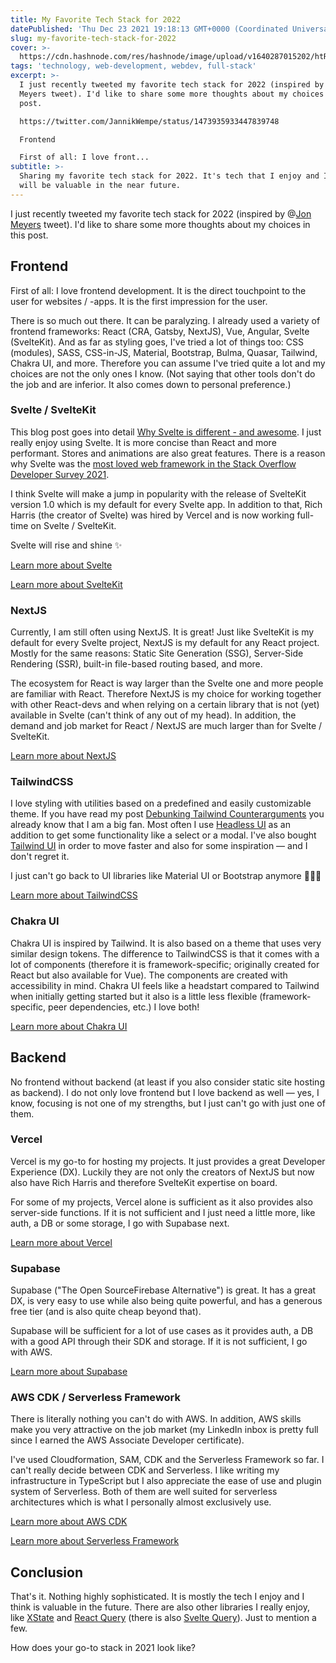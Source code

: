 ```yaml
---
title: My Favorite Tech Stack for 2022
datePublished: 'Thu Dec 23 2021 19:18:13 GMT+0000 (Coordinated Universal Time)'
slug: my-favorite-tech-stack-for-2022
cover: >-
  https://cdn.hashnode.com/res/hashnode/image/upload/v1640287015202/htRMAs7k4.png
tags: 'technology, web-development, webdev, full-stack'
excerpt: >-
  I just recently tweeted my favorite tech stack for 2022 (inspired by Jon
  Meyers tweet). I'd like to share some more thoughts about my choices in this
  post.

  https://twitter.com/JannikWempe/status/1473935933447839748

  Frontend

  First of all: I love front...
subtitle: >-
  Sharing my favorite tech stack for 2022. It's tech that I enjoy and I think
  will be valuable in the near future.
---
```


I just recently tweeted my favorite tech stack for 2022 (inspired by @[Jon Meyers](@dijonmusters) tweet). I'd like to share some more thoughts about my choices in this post.

<Tweet id="https://x.com/JannikWempe/status/1473935933447839748" />

## Frontend

First of all: I love frontend development. It is the direct touchpoint to the user for websites / -apps. It is the first impression for the user.

There is so much out there. It can be paralyzing. I already used a variety of frontend frameworks: React (CRA, Gatsby, NextJS), Vue, Angular, Svelte (SvelteKit). And as far as styling goes, I've tried a lot of things too: CSS (modules), SASS, CSS-in-JS, Material, Bootstrap, Bulma, Quasar, Tailwind, Chakra UI, and more. Therefore you can assume I've tried quite a lot and my choices are not the only ones I know. (Not saying that other tools don't do the job and are inferior. It also comes down to personal preference.)

### Svelte / SvelteKit

This blog post goes into detail [Why Svelte is different - and awesome](https://blog.jannikwempe.com/why-svelte-is-different-and-awesome). I just really enjoy using Svelte. It is more concise than React and more performant. Stores and animations are also great features. There is a reason why Svelte was the [most loved web framework in the Stack Overflow Developer Survey 2021](https://insights.stackoverflow.com/survey/2021#section-most-loved-dreaded-and-wanted-web-frameworks).

I think Svelte will make a jump in popularity with the release of SvelteKit version 1.0 which is my default for every Svelte app. In addition to that, Rich Harris (the creator of Svelte) was hired by Vercel and is now working full-time on Svelte / SvelteKit.

Svelte will rise and shine ✨

[Learn more about Svelte](https://svelte.dev/)

[Learn more about SvelteKit](https://kit.svelte.dev/)

### NextJS

Currently, I am still often using NextJS. It is great! Just like SvelteKit is my default for every Svelte project, NextJS is my default for any React project. Mostly for the same reasons: Static Site Generation (SSG), Server-Side Rendering (SSR), built-in file-based routing based, and more.

The ecosystem for React is way larger than the Svelte one and more people are familiar with React. Therefore NextJS is my choice for working together with other React-devs and when relying on a certain library that is not (yet) available in Svelte (can't think of any out of my head). In addition, the demand and job market for React / NextJS are much larger than for Svelte / SvelteKit.

[Learn more about NextJS](https://nextjs.org/)

### TailwindCSS

I love styling with utilities based on a predefined and easily customizable theme. If you have read my post [Debunking Tailwind Counterarguments](https://blog.jannikwempe.com/debunking-tailwind-counterarguments) you already know that I am a big fan. Most often I use [Headless UI](https://headlessui.dev/) as an addition to get some functionality like a select or a modal. I've also bought [Tailwind UI](https://tailwindui.com/) in order to move faster and also for some inspiration — and I don't regret it.

I just can't go back to UI libraries like Material UI or Bootstrap anymore 🤷🏼‍♂️

[Learn more about TailwindCSS](https://tailwindcss.com/)

### Chakra UI

Chakra UI is inspired by Tailwind. It is also based on a theme that uses very similar design tokens. The difference to TailwindCSS is that it comes with a lot of components (therefore it is framework-specific; originally created for React but also available for Vue). The components are created with accessibility in mind. Chakra UI feels like a headstart compared to Tailwind when initially getting started but it also is a little less flexible (framework-specific, peer dependencies, etc.) I love both!

[Learn more about Chakra UI](https://chakra-ui.com/)

## Backend

No frontend without backend (at least if you also consider static site hosting as backend). I do not only love frontend but I love backend as well — yes, I know, focusing is not one of my strengths, but I just can't go with just one of them.

### Vercel

Vercel is my go-to for hosting my projects. It just provides a great Developer Experience (DX). Luckily they are not only the creators of NextJS but now also have Rich Harris and therefore SvelteKit expertise on board.

For some of my projects, Vercel alone is sufficient as it also provides also server-side functions. If it is not sufficient and I just need a little more, like auth, a DB or some storage, I go with Supabase next.

[Learn more about Vercel](https://vercel.com)

### Supabase

Supabase ("The Open SourceFirebase Alternative") is great. It has a great DX, is very easy to use while also being quite powerful, and has a generous free tier (and is also quite cheap beyond that).

Supabase will be sufficient for a lot of use cases as it provides auth, a DB with a good API through their SDK and storage. If it is not sufficient, I go with AWS.

[Learn more about Supabase](https://supabase.com/)

### AWS CDK / Serverless Framework

There is literally nothing you can't do with AWS. In addition, AWS skills make you very attractive on the job market (my LinkedIn inbox is pretty full since I earned the AWS Associate Developer certificate).

I've used Cloudformation, SAM, CDK and the Serverless Framework so far. I can't really decide between CDK and Serverless. I like writing my infrastructure in TypeScript but I also appreciate the ease of use and plugin system of Serverless. Both of them are well suited for serverless architectures which is what I personally almost exclusively use.

[Learn more about AWS CDK](https://aws.amazon.com/cdk/)

[Learn more about Serverless Framework](https://www.serverless.com/)

## Conclusion

That's it. Nothing highly sophisticated. It is mostly the tech I enjoy and I think is valuable in the future. There are also other libraries I really enjoy, like [XState](https://xstate.js.org/) and [React Query](https://react-query.tanstack.com/) (there is also [Svelte Query](https://sveltequery.vercel.app/)). Just to mention a few.

How does your go-to stack in 2021 look like?
